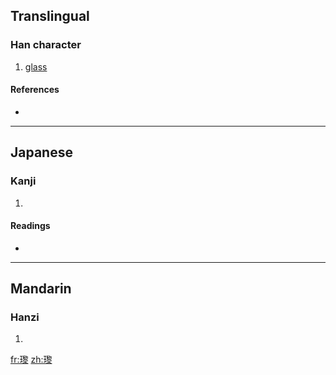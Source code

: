 ==Translingual==

===Han character===
{{Han char|rn=96|rad=玉|as=15|sn=19|four=|canj=一土竹竹水 (MGHHE)}}

# [[glass]]

====References====
* {{Han ref|kx=0744.320|dkj=21324|dj=1153.140|hdz=21145.030|uh=74C8|ud=29896}}

----

==Japanese==

===Kanji===
{{ja-kanji|grade=|rs=玉15}}

# {{defn|Japanese|sort=玉15}}

====Readings====
* {{ja-readings|on=[[れい]] (rei), [[らい]] (rai), [[り]] (ri)|kun=|nanori=}}

----

==Mandarin==

===Hanzi===
{{cmn-hanzi|pin=[[lí]] ([[li2]])|wg=li<sup>2</sup>}}

# {{defn|Mandarin|sort=玉15}}

[[fr:瓈]]
[[zh:瓈]]